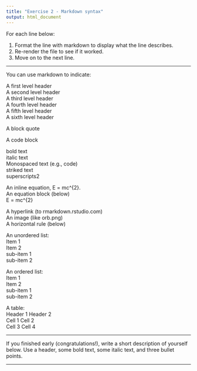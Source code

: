 ```yaml
---
title: "Exercise 2 - Markdown syntax"
output: html_document
---
```


For each line below:
  
1. Format the line with markdown to display what the line describes.
2. Re-render the file to see if it worked.
3. Move on to the next line.

***

You can use markdown to indicate:

A first level header  
A second level header  
A third level header  
A fourth level header  
A fifth level header  
A sixth level header  

A block quote  

A code block  

bold text  
italic text  
Monospaced text (e.g., code)  
striked text  
superscripts2  

An inline equation, E = mc^{2}.  
An equation block (below)  
E = mc^{2}  

A hyperlink (to rmarkdown.rstudio.com)  
An image (like orb.png)  
A horizontal rule (below)  

An unordered list:  
Item 1  
Item 2  
sub-item 1  
sub-item 2  

An ordered list:  
Item 1  
Item 2  
sub-item 1  
sub-item 2  

A table:  
Header 1 Header 2  
Cell 1 Cell 2  
Cell 3 Cell 4  

***
  
If you finished early (congratulations!), write a short description of yourself below. Use a header, some bold text, some italic text, and three bullet points.

***